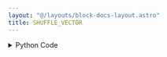 ```yaml
---
layout: "@/layouts/block-docs-layout.astro"
title: SHUFFLE_VECTOR
---
```



<PythonDocsDisplay docstring={docstring} />

<details>
<summary>Python Code</summary>
```python
from numpy.random import permutation
from flojoy import flojoy, Vector


@flojoy
def SHUFFLE_VECTOR(
    default: Vector,
) -> Vector:
    """The SHUFFLE_VECTOR node returns a vector that is randomly shuffled

    Inputs
    ------
    default : Vector
        The input vector

    Returns
    -------
    Vector
        Shuffled input vector
    """

    shuffledVector = permutation(default.v)

    return Vector(v=shuffledVector)

```
[Find this Flojoy Block on GitHub](https://github.com/flojoy-ai/blocks/blob/main/blocks/TRANSFORMERS/VECTOR_MANIPULATION/SHUFFLE_VECTOR/SHUFFLE_VECTOR.py)
</details>

## Example

<GetHelpWidget />

<AppDisplay app={app} blockName="SHUFFLE_VECTOR" client:visible />

In this example, we generate a vector type data using `LINSPACE` node.

Using `SHUFFLE_VECTOR`, we randomly shuffle the elements and visualize it using `SCATTER` node.
